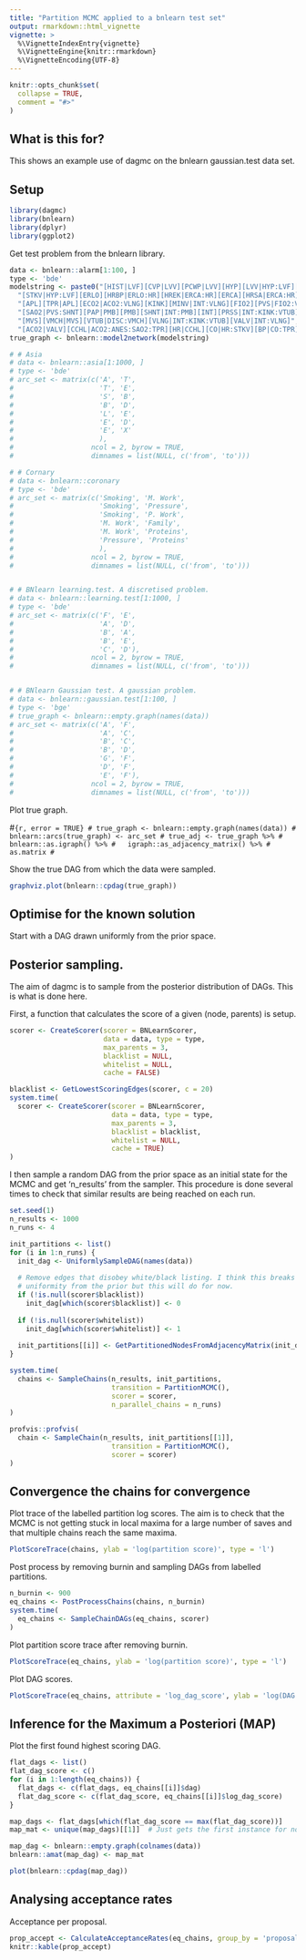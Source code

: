 ```yaml
---
title: "Partition MCMC applied to a bnlearn test set"
output: rmarkdown::html_vignette
vignette: >
  %\VignetteIndexEntry{vignette}
  %\VignetteEngine{knitr::rmarkdown}
  %\VignetteEncoding{UTF-8}
---
```


```r
knitr::opts_chunk$set(
  collapse = TRUE,
  comment = "#>"
)
```

## What is this for?

This shows an example use of dagmc on the bnlearn gaussian.test data set. 

## Setup

```r
library(dagmc)
library(bnlearn)
library(dplyr)
library(ggplot2)
```

Get test problem from the bnlearn library.

```r
data <- bnlearn::alarm[1:100, ]
type <- 'bde'
modelstring <- paste0("[HIST|LVF][CVP|LVV][PCWP|LVV][HYP][LVV|HYP:LVF][LVF]",
  "[STKV|HYP:LVF][ERLO][HRBP|ERLO:HR][HREK|ERCA:HR][ERCA][HRSA|ERCA:HR][ANES]",
  "[APL][TPR|APL][ECO2|ACO2:VLNG][KINK][MINV|INT:VLNG][FIO2][PVS|FIO2:VALV]",
  "[SAO2|PVS:SHNT][PAP|PMB][PMB][SHNT|INT:PMB][INT][PRSS|INT:KINK:VTUB][DISC]",
  "[MVS][VMCH|MVS][VTUB|DISC:VMCH][VLNG|INT:KINK:VTUB][VALV|INT:VLNG]",
  "[ACO2|VALV][CCHL|ACO2:ANES:SAO2:TPR][HR|CCHL][CO|HR:STKV][BP|CO:TPR]")
true_graph <- bnlearn::model2network(modelstring)

# # Asia
# data <- bnlearn::asia[1:1000, ]
# type <- 'bde'
# arc_set <- matrix(c('A', 'T',
#                     'T', 'E',
#                     'S', 'B',
#                     'B', 'D',
#                     'L', 'E',
#                     'E', 'D',
#                     'E', 'X'
#                     ),
#                   ncol = 2, byrow = TRUE,
#                   dimnames = list(NULL, c('from', 'to')))

# # Cornary
# data <- bnlearn::coronary
# type <- 'bde'
# arc_set <- matrix(c('Smoking', 'M. Work',
#                     'Smoking', 'Pressure',
#                     'Smoking', 'P. Work',
#                     'M. Work', 'Family',
#                     'M. Work', 'Proteins',
#                     'Pressure', 'Proteins'
#                     ),
#                   ncol = 2, byrow = TRUE,
#                   dimnames = list(NULL, c('from', 'to')))


# # BNlearn learning.test. A discretised problem.
# data <- bnlearn::learning.test[1:1000, ]
# type <- 'bde'
# arc_set <- matrix(c('F', 'E',
#                     'A', 'D',
#                     'B', 'A',
#                     'B', 'E',
#                     'C', 'D'),
#                   ncol = 2, byrow = TRUE,
#                   dimnames = list(NULL, c('from', 'to')))


# # BNlearn Gaussian test. A gaussian problem.
# data <- bnlearn::gaussian.test[1:100, ]
# type <- 'bge'
# true_graph <- bnlearn::empty.graph(names(data))
# arc_set <- matrix(c('A', 'F',
#                     'A', 'C',
#                     'B', 'C',
#                     'B', 'D',
#                     'G', 'F',
#                     'D', 'F',
#                     'E', 'F'),
#                   ncol = 2, byrow = TRUE,
#                   dimnames = list(NULL, c('from', 'to')))
```

Plot true graph.

#```{r, error = TRUE}
# true_graph <- bnlearn::empty.graph(names(data))
# bnlearn::arcs(true_graph) <- arc_set
# true_adj <- true_graph %>%
#   bnlearn::as.igraph() %>%
#   igraph::as_adjacency_matrix() %>%
#   as.matrix
# ```

Show the true DAG from which the data were sampled.

```r
graphviz.plot(bnlearn::cpdag(true_graph))
```

## Optimise for the known solution

Start with a DAG drawn uniformly from the prior space.

## Posterior sampling.

The aim of dagmc is to sample from the posterior distribution of DAGs. This is
what is done here.

First, a function that calculates the score of a given (node, parents) is
setup.

```r
scorer <- CreateScorer(scorer = BNLearnScorer,
                       data = data, type = type,
                       max_parents = 3,
                       blacklist = NULL,
                       whitelist = NULL,
                       cache = FALSE)

blacklist <- GetLowestScoringEdges(scorer, c = 20)
system.time(
  scorer <- CreateScorer(scorer = BNLearnScorer,
                         data = data, type = type,
                         max_parents = 3,
                         blacklist = blacklist,
                         whitelist = NULL,
                         cache = TRUE)
)
```

I then sample a random DAG from the prior space as an initial state for the MCMC
and get 'n_results' from the sampler. This procedure is done several times
to check that similar results are being reached on each run.

```r
set.seed(1)
n_results <- 1000
n_runs <- 4

init_partitions <- list()
for (i in 1:n_runs) {
  init_dag <- UniformlySampleDAG(names(data))
  
  # Remove edges that disobey white/black listing. I think this breaks the 
  # uniformity from the prior but this will do for now.
  if (!is.null(scorer$blacklist))
    init_dag[which(scorer$blacklist)] <- 0
  
  if (!is.null(scorer$whitelist))
    init_dag[which(scorer$whitelist)] <- 1
  
  init_partitions[[i]] <- GetPartitionedNodesFromAdjacencyMatrix(init_dag)
}

system.time(
  chains <- SampleChains(n_results, init_partitions,
                         transition = PartitionMCMC(),
                         scorer = scorer,
                         n_parallel_chains = n_runs)
)

profvis::profvis(
  chain <- SampleChain(n_results, init_partitions[[1]],
                         transition = PartitionMCMC(),
                         scorer = scorer)
)
```

## Convergence the chains for convergence

Plot trace of the labelled partition log scores. The aim is to check that the 
MCMC is not getting stuck in local maxima for a large number of saves and that 
multiple chains reach the same maxima.

```r
PlotScoreTrace(chains, ylab = 'log(partition score)', type = 'l')
```

Post process by removing burnin and sampling DAGs from labelled partitions.

```r
n_burnin <- 900
eq_chains <- PostProcessChains(chains, n_burnin)
system.time(
  eq_chains <- SampleChainDAGs(eq_chains, scorer)
)
```

Plot partition score trace after removing burnin.

```r
PlotScoreTrace(eq_chains, ylab = 'log(partition score)', type = 'l')
```

Plot DAG scores.

```r
PlotScoreTrace(eq_chains, attribute = 'log_dag_score', ylab = 'log(DAG score)', type = 'l')
```

## Inference for the Maximum a Posteriori (MAP)

Plot the first found highest scoring DAG.

```r
flat_dags <- list()
flat_dag_score <- c()
for (i in 1:length(eq_chains)) {
  flat_dags <- c(flat_dags, eq_chains[[i]]$dag)
  flat_dag_score <- c(flat_dag_score, eq_chains[[i]]$log_dag_score)
}

map_dags <- flat_dags[which(flat_dag_score == max(flat_dag_score))]
map_mat <- unique(map_dags)[[1]]  # Just gets the first instance for now.

map_dag <- bnlearn::empty.graph(colnames(data))
bnlearn::amat(map_dag) <- map_mat

plot(bnlearn::cpdag(map_dag))
```

## Analysing acceptance rates

Acceptance per proposal.

```r
prop_accept <- CalculateAcceptanceRates(eq_chains, group_by = 'proposal_used')
knitr::kable(prop_accept)
```



<!-- ## Inference for marginalised edge probabilities  -->

<!-- Plot trace for each marginalised edge probability to check for convergence. -->

<!-- ```{r, error = TRUE, fig.dim = c(8.0, 6.0)} -->
<!-- dags %>% -->
<!--   unlist() %>% -->
<!--   data.frame( -->
<!--     save = rep(1:n_target_saves, each = ncol(data)^2), -->
<!--     parent = rep(colnames(data), times = ncol(data)*n_target_saves), -->
<!--     child = rep(colnames(data), each = ncol(data), times = n_target_saves), -->
<!--     edge = . -->
<!--   ) %>% -->
<!--   dplyr::group_by(parent, child) %>% -->
<!--   dplyr::mutate(edge = cummean(edge)) %>% -->
<!--   ggplot2::ggplot(ggplot2::aes(save, edge, color = interaction(parent, child))) + -->
<!--   ggplot2::geom_path() + -->
<!--   ggplot2::ylab('probability') -->
<!-- ``` -->

<!-- Print marginalised edge probabilities. -->

<!-- ```{r, error = TRUE} -->
<!-- p_edge <- dags %>% -->
<!--   simplify2array() %>% -->
<!--   apply(c(1, 2), mean) -->
<!-- print(p_edge) -->
<!-- ``` -->